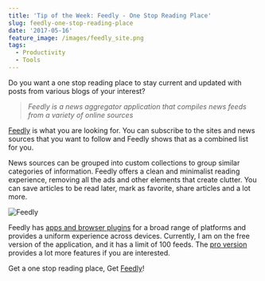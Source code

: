 ```yaml
---
title: 'Tip of the Week: Feedly - One Stop Reading Place'
slug: feedly-one-stop-reading-place
date: '2017-05-16'
feature_image: /images/feedly_site.png
tags:
  - Productivity
  - Tools
---
```

Do you want a one stop reading place to stay current and updated with posts from various blogs of your interest?

> _Feedly is a news aggregator application that compiles news feeds from a variety of online sources_

[Feedly](https://feedly.com/) is what you are looking for. You can subscribe to the sites and news sources that you want to follow and Feedly shows that as a combined list for you.

News sources can be grouped into custom collections to group similar categories of information. Feedly offers a clean and minimalist reading experience, removing all the ads and other elements that create clutter. You can save articles to be read later, mark as favorite, share articles and a lot more.

![Feedly](/images/feedly_site.png)

Feedly has [apps and browser plugins](https://feedly.com/apps.html) for a broad range of platforms and provides a uniform experience across devices. Currently, I am on the free version of the application, and it has a limit of 100 feeds. The [pro version](https://feedly.com/i/pro/) provides a lot more features if you are interested.

Get a one stop reading place, Get [Feedly](https://feedly.com/)!
